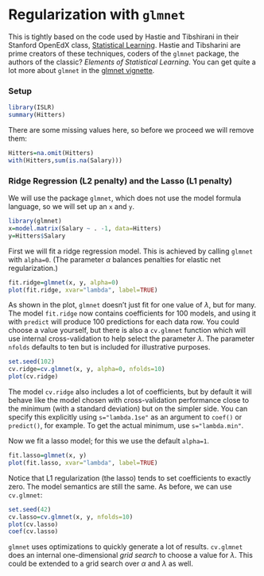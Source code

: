 # Regularization with `glmnet`

This is tightly based on the code used by Hastie and Tibshirani in their Stanford OpenEdX class, [Statistical Learning](http://online.stanford.edu/course/statistical-learning-winter-2014). Hastie and Tibsharini are prime creators of these techniques, coders of the `glmnet` package, the authors of the classic? _Elements of Statistical Learning_. You can get quite a lot more about `glmnet` in the [glmnet vignette](http://www.stanford.edu/~hastie/glmnet/glmnet_alpha.html).


### Setup

```r
library(ISLR)
summary(Hitters)
```

There are some missing values here, so before we proceed we will remove them:

```r
Hitters=na.omit(Hitters)
with(Hitters,sum(is.na(Salary)))
```


### Ridge Regression (L2 penalty) and the Lasso (L1 penalty)

We will use the package `glmnet`, which does not use the model formula language, so we will set up an `x` and `y`.

```r
library(glmnet)
x=model.matrix(Salary ~ . -1, data=Hitters) 
y=Hitters$Salary
```

First we will fit a ridge regression model. This is achieved by calling `glmnet` with `alpha=0`. (The parameter $\alpha$ balances penalties for elastic net regularization.)

```r
fit.ridge=glmnet(x, y, alpha=0)
plot(fit.ridge, xvar="lambda", label=TRUE)
```

As shown in the plot, `glmnet` doesn't just fit for one value of $\lambda$, but for many. The model `fit.ridge` now contains coefficients for 100 models, and using it with `predict` will produce 100 predictions for each data row. You could choose a value yourself, but there is also a `cv.glmnet` function which will use internal cross-validation to help select the parameter $\lambda$. The parameter `nfolds` defaults to ten but is included for illustrative purposes.

```r
set.seed(102)
cv.ridge=cv.glmnet(x, y, alpha=0, nfolds=10)
plot(cv.ridge)
```

The model `cv.ridge` also includes a lot of coefficients, but by default it will behave like the model chosen with cross-validation performance close to the minimum (with a standard deviation) but on the simpler side. You can specify this explicitly using `s="lambda.1se"` as an argument to `coef()` or `predict()`, for example. To get the actual minimum, use `s="lambda.min"`.

Now we fit a lasso model; for this we use the default `alpha=1`.

```r
fit.lasso=glmnet(x, y)
plot(fit.lasso, xvar="lambda", label=TRUE)
```

Notice that L1 regularization (the lasso) tends to set coefficients to exactly zero. The model semantics are still the same. As before, we can use `cv.glmnet`:

```r
set.seed(42)
cv.lasso=cv.glmnet(x, y, nfolds=10)
plot(cv.lasso)
coef(cv.lasso)
```

`glmnet` uses optimizations to quickly generate a lot of results. `cv.glmnet` does an internal one-dimensional _grid search_ to choose a value for $\lambda$. This could be extended to a grid search over $\alpha$ and $\lambda$ as well.
